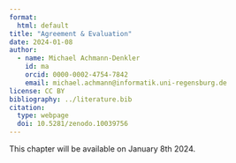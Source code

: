 ```yaml
---
format: 
  html: default
title: "Agreement & Evaluation"    
date: 2024-01-08
author:
  - name: Michael Achmann-Denkler
    id: ma
    orcid: 0000-0002-4754-7842
    email: michael.achmann@informatik.uni-regensburg.de
license: CC BY
bibliography: ../literature.bib
citation:
  type: webpage
  doi: 10.5281/zenodo.10039756
---
```



::: {.callout-warning}
This chapter will be available on January 8th 2024.
:::